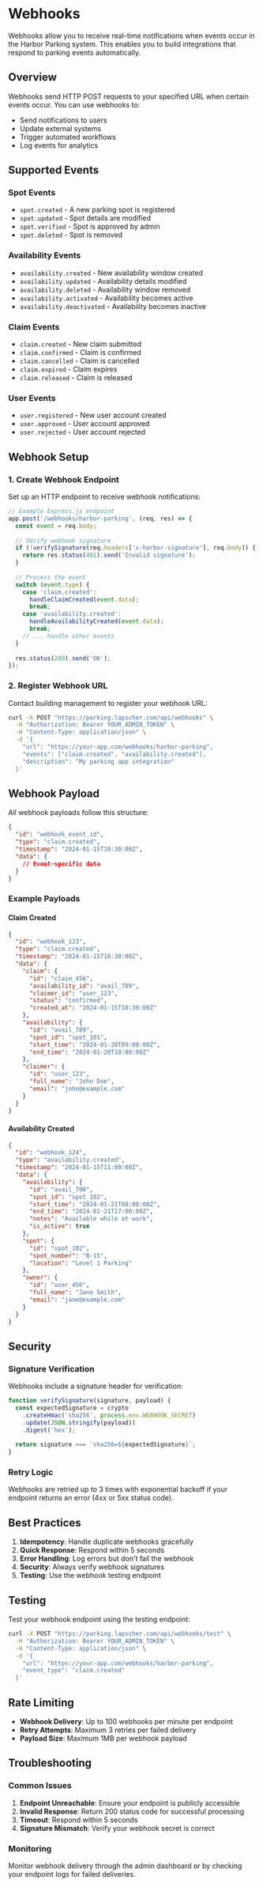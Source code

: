 # Webhooks

Webhooks allow you to receive real-time notifications when events occur in the Harbor Parking system. This enables you to build integrations that respond to parking events automatically.

## Overview

Webhooks send HTTP POST requests to your specified URL when certain events occur. You can use webhooks to:

- Send notifications to users
- Update external systems
- Trigger automated workflows
- Log events for analytics

## Supported Events

### Spot Events

- `spot.created` - A new parking spot is registered
- `spot.updated` - Spot details are modified
- `spot.verified` - Spot is approved by admin
- `spot.deleted` - Spot is removed

### Availability Events

- `availability.created` - New availability window created
- `availability.updated` - Availability details modified
- `availability.deleted` - Availability window removed
- `availability.activated` - Availability becomes active
- `availability.deactivated` - Availability becomes inactive

### Claim Events

- `claim.created` - New claim submitted
- `claim.confirmed` - Claim is confirmed
- `claim.cancelled` - Claim is cancelled
- `claim.expired` - Claim expires
- `claim.released` - Claim is released

### User Events

- `user.registered` - New user account created
- `user.approved` - User account approved
- `user.rejected` - User account rejected

## Webhook Setup

### 1. Create Webhook Endpoint

Set up an HTTP endpoint to receive webhook notifications:

```javascript
// Example Express.js endpoint
app.post('/webhooks/harbor-parking', (req, res) => {
  const event = req.body;
  
  // Verify webhook signature
  if (!verifySignature(req.headers['x-harbor-signature'], req.body)) {
    return res.status(401).send('Invalid signature');
  }
  
  // Process the event
  switch (event.type) {
    case 'claim.created':
      handleClaimCreated(event.data);
      break;
    case 'availability.created':
      handleAvailabilityCreated(event.data);
      break;
    // ... handle other events
  }
  
  res.status(200).send('OK');
});
```

### 2. Register Webhook URL

Contact building management to register your webhook URL:

```bash
curl -X POST "https://parking.lapscher.com/api/webhooks" \
  -H "Authorization: Bearer YOUR_ADMIN_TOKEN" \
  -H "Content-Type: application/json" \
  -d '{
    "url": "https://your-app.com/webhooks/harbor-parking",
    "events": ["claim.created", "availability.created"],
    "description": "My parking app integration"
  }'
```

## Webhook Payload

All webhook payloads follow this structure:

```json
{
  "id": "webhook_event_id",
  "type": "claim.created",
  "timestamp": "2024-01-15T10:30:00Z",
  "data": {
    // Event-specific data
  }
}
```

### Example Payloads

#### Claim Created

```json
{
  "id": "webhook_123",
  "type": "claim.created",
  "timestamp": "2024-01-15T10:30:00Z",
  "data": {
    "claim": {
      "id": "claim_456",
      "availability_id": "avail_789",
      "claimer_id": "user_123",
      "status": "confirmed",
      "created_at": "2024-01-15T10:30:00Z"
    },
    "availability": {
      "id": "avail_789",
      "spot_id": "spot_101",
      "start_time": "2024-01-20T09:00:00Z",
      "end_time": "2024-01-20T18:00:00Z"
    },
    "claimer": {
      "id": "user_123",
      "full_name": "John Doe",
      "email": "john@example.com"
    }
  }
}
```

#### Availability Created

```json
{
  "id": "webhook_124",
  "type": "availability.created",
  "timestamp": "2024-01-15T11:00:00Z",
  "data": {
    "availability": {
      "id": "avail_790",
      "spot_id": "spot_102",
      "start_time": "2024-01-21T08:00:00Z",
      "end_time": "2024-01-21T17:00:00Z",
      "notes": "Available while at work",
      "is_active": true
    },
    "spot": {
      "id": "spot_102",
      "spot_number": "B-15",
      "location": "Level 1 Parking"
    },
    "owner": {
      "id": "user_456",
      "full_name": "Jane Smith",
      "email": "jane@example.com"
    }
  }
}
```

## Security

### Signature Verification

Webhooks include a signature header for verification:

```javascript
function verifySignature(signature, payload) {
  const expectedSignature = crypto
    .createHmac('sha256', process.env.WEBHOOK_SECRET)
    .update(JSON.stringify(payload))
    .digest('hex');
  
  return signature === `sha256=${expectedSignature}`;
}
```

### Retry Logic

Webhooks are retried up to 3 times with exponential backoff if your endpoint returns an error (4xx or 5xx status code).

## Best Practices

1. **Idempotency**: Handle duplicate webhooks gracefully
2. **Quick Response**: Respond within 5 seconds
3. **Error Handling**: Log errors but don't fail the webhook
4. **Security**: Always verify webhook signatures
5. **Testing**: Use the webhook testing endpoint

## Testing

Test your webhook endpoint using the testing endpoint:

```bash
curl -X POST "https://parking.lapscher.com/api/webhooks/test" \
  -H "Authorization: Bearer YOUR_ADMIN_TOKEN" \
  -H "Content-Type: application/json" \
  -d '{
    "url": "https://your-app.com/webhooks/harbor-parking",
    "event_type": "claim.created"
  }'
```

## Rate Limiting

- **Webhook Delivery**: Up to 100 webhooks per minute per endpoint
- **Retry Attempts**: Maximum 3 retries per failed delivery
- **Payload Size**: Maximum 1MB per webhook payload

## Troubleshooting

### Common Issues

1. **Endpoint Unreachable**: Ensure your endpoint is publicly accessible
2. **Invalid Response**: Return 200 status code for successful processing
3. **Timeout**: Respond within 5 seconds
4. **Signature Mismatch**: Verify your webhook secret is correct

### Monitoring

Monitor webhook delivery through the admin dashboard or by checking your endpoint logs for failed deliveries.
